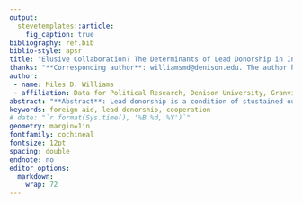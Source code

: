 ```yaml
---
output: 
  stevetemplates::article:
    fig_caption: true
bibliography: ref.bib
biblio-style: apsr
title: "Elusive Collaboration? The Determinants of Lead Donorship in International Development"
thanks: "**Corresponding author**: williamsmd@denison.edu. The author has no conflict of interest to report and did not receive funding for this research. Data and replication materials are available on the author's GitHub page at: https://github.com/milesdwilliams15. In addition to the three annonymous reviewers, I would like to thank Matthew S. Winters, Xinyuan Dai, Robert D. Pahre, Robert J. Carroll, Alice Iannantuoni, Tobias Heinrich, and many others who provided feedback on previous and related iterations of this manuscript."
author:
 - name: Miles D. Williams
 - affiliation: Data for Political Research, Denison University, Granville, OH, USA.
abstract: "**Abstract**: Lead donorship is a condition of stustained outsided responsibility by one foreign aid donor country for giving aid to a developing country. Prior research argues that lead donorship can either be a product of donors collaborating to carve out spheres of influence to maximize non-development foreign policy goals or else of donors buck-passing responsibility for addressing recipient needs. Which is it? This study seeks to answer this question using theory-driven expectations about when and where lead donorship should arise if donors cooperate or systematically fail to do so. It further develops novel measures of foreign aid's public goods characteristics and donors' marginal returns from giving aid that should help triangulate conditions under which we can expect lead donorship to arise due to cooperation or else its absence. Estimates from a flexible semi-parametric modeling strategy show that when and where lead donorship has the highest probability of occurring is consistent with systematic cooperation failure in the allocation of foreign aid. Various robustness checks are done and alternative explanations are also discussed. These findings provide insight into ongoing policy debates about donor cooperation and aid effectiveness and raise questions about what deeper strategic logics preclude donor cooperation."
keywords: foreign aid, lead donorship, cooperation
# date: "`r format(Sys.time(), '%B %d, %Y')`"
geometry: margin=1in
fontfamily: cochineal
fontsize: 12pt
spacing: double
endnote: no
editor_options: 
  markdown: 
    wrap: 72
---
```


\thispagestyle{empty}